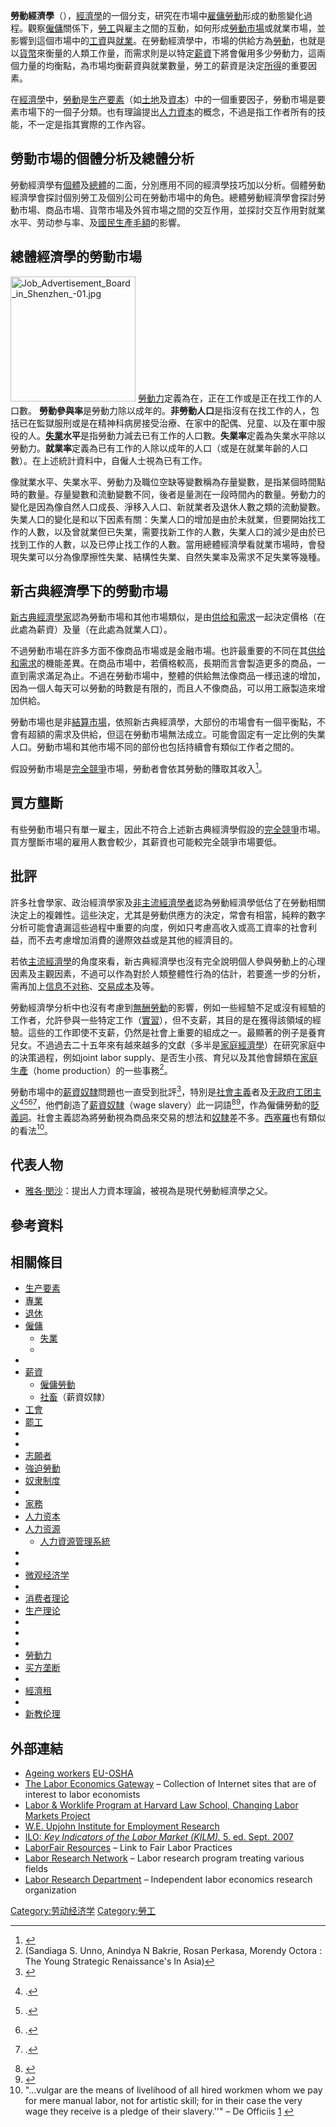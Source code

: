 {{about|[[资本主义|资本主义]]经济学对劳资双方关系的研究分支|[[马克思主义|马克思主义]]对劳资双方关系的研究分支|社会主义政治经济学|同名的学术期刊|{{tsl|en|Labour Economics (journal)|勞動經濟學 (期刊)}}}}
{{Economics_sidebar}}
{{勞工}}
'''勞動經濟學'''（{{lang-en|Labor economics}}），[[經濟學|經濟學]]的一個分支，研究在市場中[[雇傭勞動|雇傭勞動]]形成的動態變化過程。觀察[[僱傭|僱傭]]關係下，[[勞工|勞工]]與雇主之間的互動，如何形成[[勞動市場|勞動市場]]或就業市場，並影響到這個市場中的[[工資|工資]]與[[就業|就業]]。在勞動經濟學中，市場的供給方為[[勞動|勞動]]，也就是以[[貨幣|貨幣]]來衡量的人類工作量，而需求則是以特定[[薪資|薪資]]下將會僱用多少勞動力，這兩個力量的均衡點，為市場均衡薪資與就業數量，勞工的薪資是決定[[所得|所得]]的重要因素。

在[[經濟學|經濟學]]中，[[勞動|勞動]]是[[生产要素|生产要素]]（如[[土地_(經濟學)|土地]]及[[資本|資本]]）中的一個重要因子，勞動市場是要素市場下的一個子分類。也有理論提出[[人力資本|人力資本]]的概念，不過是指工作者所有的技能，不一定是指其實際的工作內容。

==勞動市場的個體分析及總體分析==
勞動經濟學有[[個體經濟學|個體]]及[[總體經濟學|總體]]的二面，分別應用不同的經濟學技巧加以分析。個體勞動經濟學會探討個別勞工及個別公司在勞動市場中的角色。總體勞動經濟學會探討勞動市場、商品市場、貨幣市場及外貿市場之間的交互作用，並探討交互作用對就業水平、劳动参与率、{{le|總收入|Aggregate income}}及[[國民生產毛額|國民生產毛額]]的影響。

==總體經濟學的勞動市場==
[[File:Job_Advertisement_Board_in_Shenzhen_-01.jpg|200px]]
[[勞動力|勞動力]]定義為在{{le|就業年齡|working age}}，正在工作或是正在找工作的人口數。
'''勞動參與率'''是勞動力除以成年的{{le|非機構國民人口|civilian noninstitutional population}}。'''非勞動人口'''是指沒有在找工作的人，包括已在監獄服刑或是在精神科病房接受治療、在家中的配偶、兒童、以及在軍中服役的人。'''[[失業|失業]]水平'''是指勞動力減去已有工作的人口數。'''失業率'''定義為失業水平除以勞動力。'''就業率'''定義為已有工作的人除以成年的人口（或是在就業年齡的人口數）。在上述統計資料中，自僱人士視為已有工作。

像就業水平、失業水平、勞動力及職位空缺等變數稱為存量變數，是指某個時間點時的數量。存量變數和流動變數不同，後者是量測在一段時間內的數量。勞動力的變化是因為像自然人口成長、淨移入人口、新就業者及退休人數之類的流動變數。失業人口的變化是和以下因素有關：失業人口的增加是由於未就業，但要開始找工作的人數，以及曾就業但已失業，需要找新工作的人數，失業人口的減少是由於已找到工作的人數，以及已停止找工作的人數。當用總體經濟學看就業市場時，會發現失業可以分為像摩擦性失業、結構性失業、自然失業率及需求不足失業等幾種。

==新古典經濟學下的勞動市場==

[[新古典經濟學|新古典經濟學家]]認為勞動市場和其他市場類似，是由[[供给和需求|供给和需求]]一起決定價格（在此處為薪資）及量（在此處為就業人口）。

不過勞動市場在許多方面不像商品市場或是金融市場。也許最重要的不同在其[[供给和需求|供给和需求]]的機能差異。在商品市場中，若價格較高，長期而言會製造更多的商品，一直到需求滿足為止。不過在勞動市場中，整體的供給無法像商品一様迅速的增加，因為一個人每天可以勞動的時數是有限的，而且人不像商品，可以用工廠製造來增加供給。

勞動市場也是非[[市场出清|結算市場]]，依照新古典經濟學，大部份的市場會有一個平衡點，不會有超額的需求及供給，但這在勞動市場無法成立。可能會固定有一定比例的失業人口。勞動市場和其他市場不同的部份也包括持續會有類似工作者之間的{{le|補償性差異|compensating differential}}。

假設勞動市場是[[完全競爭|完全競爭]]市場，勞動者會依其勞動的{{le|邊際產量|marginal product}}賺取其收入<ref>{{cite web|title=The Micro-Economics of Surplus Labor|url=http://www.econ.yale.edu/growth_pdf/cdp772.pdf|publisher=Yale University|author=Gustav Ranis|date=February 1997|accessdate=2016-07-26|archive-date=2016-03-03|archive-url=https://web.archive.org/web/20160303234622/http://www.econ.yale.edu/growth_pdf/cdp772.pdf|dead-url=no}}</ref>。

==買方壟斷==
{{Main|買方壟斷}}

有些勞動市場只有單一雇主，因此不符合上述新古典經濟學假設的[[完全競爭|完全競爭]]市場。買方壟斷市場的雇用人數會較少，其薪資也可能較完全競爭市場要低。

==批評==
許多社會學家、政治經濟學家及[[非主流經濟學|非主流經濟學者]]認為勞動經濟學低估了在勞動相關決定上的複雜性。這些決定，尤其是勞動供應方的決定，常會有相當{{le|感情包袱|emotional baggage}}，純粹的數字分析可能會遺漏這些過程中重要的向度，例如只考慮高收入或高工資率的社會利益，而不去考慮增加消費的邊際效益或是其他的經濟目的。

若依[[主流經濟學|主流經濟學]]的角度來看，新古典經濟學也沒有完全說明個人參與勞動上的心理因素及主觀因素，不過可以作為對於人類整體性行為的估計，若要進一步的分析，需再加上[[信息不对称|信息不对称]]、[[交易成本|交易成本]]及{{le|契約理論|contract theory}}等。

勞動經濟學分析中也沒有考慮到[[無酬勞動|無酬勞動]]的影響，例如一些經驗不足或沒有經驗的工作者，允許參與一些特定工作（[[實習|實習]]），但不支薪，其目的是在獲得該領域的經驗。這些的工作即使不支薪，仍然是社會上重要的組成之一。最顯著的例子是養育兒女。不過過去二十五年來有越來越多的文獻（多半是[[家庭經濟學|家庭經濟學]]）在研究家庭中的決策過程，例如joint labor supply、是否生小孩、育兒以及其他會歸類在[[家庭生產|家庭生產]]（home production）的一些事務<ref>(Sandiaga S. Unno, Anindya N Bakrie, Rosan Perkasa, Morendy Octora : The Young Strategic Renaissance's In Asia)</ref>。

勞動市場中的[[薪資奴隸|薪資奴隸]]問題也一直受到批評<ref>{{Harvnb|Ellerman|1992}}</ref>，特別是[[社會主義|社會主義]]者及[[无政府工团主义|无政府工团主义]]<ref name="English Working Class p. 599">{{Harvnb|Thompson|1966|p=599}}.</ref><ref name="English Working Class p. 912">{{Harvnb|Thompson|1966|p=912}}.</ref><ref name="Geoffrey Ostergaard p. 133">{{Harvnb|Ostergaard|1997|p=133}}.</ref><ref name="Shop Floor p. 37">{{Harvnb|Lazonick|1990|p=37}}.</ref>，他們創造了[[薪資奴隸|薪資奴隸]]（wage slavery）此一詞語<ref name="merriam-webster.com">{{Cite web |title= wage slave |url= http://www.merriam-webster.com/dictionary/wage%20slave |publisher= [[Merriam_Webster|merriam-webster.com]] |accessdate= 4 March 2013 |archive-date= 2019-05-19 |archive-url= https://web.archive.org/web/20190519212402/https://www.merriam-webster.com/dictionary/wage |dead-url= no }}</ref><ref>{{Cite web |title= wage slave |url= http://dictionary.reference.com/browse/wage%20slave |publisher= [[dictionary.com|dictionary.com]] |accessdate= 4 March 2013 |archive-date= 2015-09-23 |archive-url= https://web.archive.org/web/20150923162925/http://dictionary.reference.com/browse/wage |dead-url= no }}</ref>，作為僱傭勞動的[[貶義詞|貶義詞]]。社會主義認為將勞動視為商品來交易的想法和[[奴隸|奴隸]]差不多。[[西塞羅|西塞羅]]也有類似的看法<ref>"...vulgar are the means of livelihood of all hired workmen whom we pay for mere manual labor, not for artistic skill; for in their case the very wage they receive is a pledge of their slavery.''" – De Officiis [http://www.constitution.org/rom/de_officiis.htm] {{Wayback|url=http://www.constitution.org/rom/de_officiis.htm |date=20171019141104 }}</ref>。

==代表人物==
*[[雅各·閔沙|雅各·閔沙]]：提出人力資本理論，被視為是現代勞動經濟學之父。

==參考資料==
{{reflist}}
==相關條目==
{{colbegin}}
*[[生产要素|生产要素]]
*[[專業|專業]]
*[[退休|退休]]
*[[僱傭|僱傭]]
**[[失業|失業]]
**{{le|就業保護立法|Employment Protection Legislation}}
* {{le|員工薪酬|Compensation of employees}}
*[[薪資|薪資]]
**[[僱傭勞動|僱傭勞動]]
**[[社畜|社畜]]（薪資奴隸）
*[[工會|工會]]
*[[罷工|罷工]]
*{{le|手工勞力|Manual labor}}
*{{le|情感勞動|Affective labor}}
*[[志願者|志願者]]
*[[強迫勞動|強迫勞動]]
*[[奴隶制度|奴隶制度]]
*{{le|離岸外包|Offshore outsourcing}}
*[[家務|家務]]
*[[人力资本|人力资本]]
*[[人力资源|人力资源]]
**[[人力資源管理系統|人力資源管理系統]]
*{{le|成本價的限制|"Cost the limit of price"}}
*{{le|人口經濟學|Demographic economics}}
*[[微观经济学|微观经济学]]
*{{le|貝弗里奇曲線|Beveridge curve}}
*[[消费者理论|消费者理论]]
*[[生产理论|生产理论]]
*{{le|有條件的因素要求|Conditional factor demands}}
*{{le|勞動力市場靈活性|Labor market flexibility}}
*{{le|勞動力供給的彈性|Frisch elasticity of labor supply}}
*[[勞動力|勞動力]]
*[[买方垄断|买方垄断]]
*{{le|邊際要素成本|Marginal factor cost}}
*[[經濟租|經濟租]]
*{{le|勞資關係|Industrial relations}}
*[[新教伦理|新教伦理]]
{{colend}}

==外部連結==
* [http://osha.europa.eu/priority_groups/ageingworkers/ Ageing workers] [[EU-OSHA|EU-OSHA]]
* [https://web.archive.org/web/20080217040912/http://labour.ceps.lu/ The Labor Economics Gateway] – Collection of Internet sites that are of interest to labor economists
* [http://www.law.harvard.edu/programs/lwp/LWPclmp.html Labor & Worklife Program at Harvard Law School, Changing Labor Markets Project]
* [http://www.upjohn.org/ W.E. Upjohn Institute for Employment Research]
* [http://www.ilo.org/public/english/employment/strat/kilm/ ILO: ''Key Indicators of the Labor Market (KILM).'' 5. ed. Sept. 2007]
* [https://web.archive.org/web/20170630140325/http://labourfair.com/resources.php LaborFair Resources] – Link to Fair Labor Practices
* [https://web.archive.org/web/20130805114559/http://www.labour-research.net/index.php?id=21&L=5 Labor Research Network] – Labor research program treating various fields
* [http://www.lrd.org.uk/ Labor Research Department] – Independent labor economics research organization

{{Authority control}}

{{DEFAULTSORT:Labour Economics}}
[[Category:劳动经济学|Category:劳动经济学]]
[[Category:勞工|Category:勞工]]